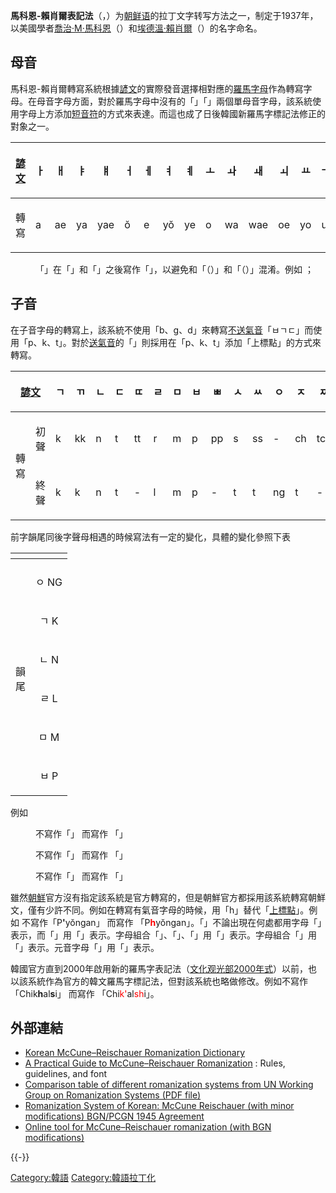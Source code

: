 {{NoteTA
|1=zh-tw:母音 ;zh-hk:母音 ;zh-hans:元音 ;
|2=zh-tw:子音 ;zh-hk:子音 ;zh-hans:辅音 ; 輔音=>zh-tw:子音;
}}
{{Korean writing}}
'''馬科恩-賴肖爾表記法'''（{{kor|k=매큔-라이샤워 표기법|hanja=매큔-라이샤워 表記法}}，{{lang-en|McCune–Reischauer}}）为[[朝鲜语|朝鲜语]]的拉丁文字转写方法之一，制定于1937年，以美國學者[[喬治·M·馬科恩|喬治·M·馬科恩]]（{{lang|en|George McAfee "Mac" McCune}}）和[[埃德溫·賴肖爾|埃德溫·賴肖爾]]（{{lang|en|Edwin Oldfather Reischauer}}）的名字命名。

==母音==
馬科恩-賴肖爾轉寫系統根據[[諺文|諺文]]的實際發音選擇相對應的[[羅馬字母|羅馬字母]]作為轉寫字母。在母音字母方面，對於羅馬字母中沒有的「{{lang|ko|ㅓ}}」「{{lang|ko|ㅡ}}」兩個單母音字母，該系統使用字母上方添加[[短音符|短音符]]的方式來表達。而這也成了日後韓國新羅馬字標記法修正的對象之一。
{|class=wikitable width=700 align="center" style="font-size:larger;text-align:center;"
![[諺文|諺文]]
|ㅏ||ㅐ||ㅑ||ㅒ||ㅓ||ㅔ||ㅕ||ㅖ||ㅗ||ㅘ||ㅙ||ㅚ||ㅛ||ㅜ||ㅝ||ㅞ||ㅟ||ㅠ||ㅡ||ㅢ||ㅣ
|-
!轉寫
|a||ae||ya||yae||ŏ||e||yŏ||ye||o||wa||wae||oe||yo||u||wŏ||we||wi||yu||ŭ||ŭi||i
|}
:「{{lang|ko|ㅔ}}」在「{{lang|ko|ㅏ}}」和「{{lang|ko|ㅗ}}」之後寫作「{{lang|la|ë}}」，以避免和「{{lang|ko|ㅐ}}（{{lang|la|ae}}）」和「{{lang|ko|ㅚ}}（{{lang|la|oe}}）」混淆。例如{{lang|ko|초에}} {{lang|la|ch'oë}}；{{lang|ko|최}} {{lang|la|ch'oe}}

==子音==
在子音字母的轉寫上，該系統不使用「b、g、d」來轉寫[[不送氣音|不送氣音]]「ㅂㄱㄷ」而使用「p、k、t」。對於[[送氣音|送氣音]]的「{{lang|ko|ㅍㅋㅌ}}」則採用在「p、k、t」添加「上標點」的方式來轉寫。
{|class=wikitable width=700 align="center" style="font-size:larger;text-align:center;"
!colspan=2|[[諺文|諺文]]
|ㄱ||ㄲ||ㄴ||ㄷ||ㄸ||ㄹ||ㅁ||ㅂ||ㅃ||ㅅ||ㅆ||ㅇ||ㅈ||ㅉ||ㅊ||ㅋ||ㅌ||ㅍ||ㅎ
|-
!rowspan=2|轉寫!!初聲
|k||kk||n||t||tt||r||m||p||pp||s||ss||-||ch||tch||ch'||k'||t'||p'||h
|-
!終聲
|k||k||n||t||-||l||m||p||-||t||t||ng||t||-||t||k||t||p||t
|}

前字韻尾同後字聲母相遇的時候寫法有一定的變化，具體的變化參照下表
{| class="wikitable"  style="text-align:center" border="2" cellpadding="4" cellspacing="0" style="margin: 1em 1em 1em 0; border: 1px #aaa solid; border-collapse: collapse; font-size: 95%;"
|-
! colspan="2" | || colspan="14" align="center" | 子音
|-
| valign="bottom" colspan="2" |
! ㅇ<br />不寫 !! ㄱ<br />K !! ㄴ<br />N !! ㄷ<br />T !! ㄹ<br />R !! ㅁ<br />M !! ㅂ<br />P !! ㅅ<br />S !! ㅈ<br />CH !! ㅊ<br />CH' !! ㅋ<br />K' !! ㅌ<br />T' !! ㅍ<br />P' !! ㅎ<br />H
|-
! rowspan="6" | 韻<br />尾 || ㅇ NG
| NG || NGG || NGN || NGD || NGN || NGM || NGB || NGS || NGJ || NGCH' || NGK' || NGT' || NGP' || NGH
|-
! ㄱ K
| G || KK || NGN || KT || NGN || NGM || KP || KS || KCH || KCH' || KK' || KT' || KP' || KH
|-
! ㄴ N
| N || N'G || NN || ND || LL || NM || NB || NS || NJ || NCH' || NK' || NT' || NP' || NH
|-
! ㄹ L
| R || LG || LL || LT || LL || LM || LB || LS || LCH || LCH' || LK' || LT' || LP' || RH
|-
! ㅁ M
| M || MG || MN || MD || MN || MM || MB || MS || MJ || MCH' || MK' || MT' || MP' || MH
|-
! ㅂ P
| B || PK || MN || PT || MN || MM || PP || PS || PCH || PCH' || PK' || PT' || PP' || PH
|}

例如
:{{lang|ko|경기（京畿）}}不寫作「{{lang|la|Kyŏng'''k'''i}}」 而寫作 「{{lang|la|Kyŏng'''g'''i}}」
:{{lang|ko|백마（白馬）}}不寫作「{{lang|la|Pae'''k'''ma}}」 而寫作 「{{lang|la|Pae'''ng'''ma}}」
:{{lang|ko|전라（全羅）}}不寫作「{{lang|la|Chŏ'''nr'''a}}」 而寫作 「{{lang|la|Chŏ'''ll'''a}}」

雖然[[朝鮮|朝鮮]]官方沒有指定該系統是官方轉寫的，但是朝鮮官方都採用該系統轉寫朝鮮文，僅有少許不同。例如在轉寫有氣音字母的時候，用「h」替代「[[撇號|上標點]]」。例如{{lang|ko|평안（平安）}}</span> 不寫作「<span lang="la">P'''<nowiki>'</nowiki>'''yŏngan</span>」 而寫作 「<span lang="la">P'''<span style="color: red">h</span>'''yŏngan</span>」。「{{lang|ko|ㅈ}}」不論出現在何處都用字母「{{lang|en|j}}」表示，而「{{lang|ko|ㅉ}}」用「{{lang|en|jj}}」表示。字母組合「{{lang|ko|ㄴㄹ}}」、「{{lang|ko|ㄹㄴ}}」、「{{lang|ko|ㄹㄹ}}」用「{{lang|en|lr}}」表示。字母組合「{{lang|ko|ㄹㅎ}}」用「{{lang|en|lh}}」表示。元音字母「{{lang|ko|ㅚ}}」用「{{lang|en|oi}}」表示。

韓國官方直到2000年啟用新的羅馬字表記法（[[文化观光部2000年式|文化观光部2000年式]]）以前，也以該系統作為官方的韓文羅馬字標記法，但對該系統也略做修改。例如{{lang|ko|직할시（直轄市）}}不寫作「<span lang="la">Chik'''h'''al'''s'''i</span>」 而寫作 「<span lang="la">Chi<span style="color: red">k'</span>al<span style="color: red">sh</span>i</span>」。

==外部連結==
{{div col|2}}
* [https://wayback.archive-it.org/all/20100929163656/http://www.romanization.org/main.php Korean McCune–Reischauer Romanization Dictionary]
* [http://mccune-reischauer.tistory.com/ A Practical Guide to McCune–Reischauer Romanization] {{Wayback|url=http://mccune-reischauer.tistory.com/ |date=20201202024129 }}: Rules, guidelines, and font
* [http://www.eki.ee/wgrs/rom2_ko.pdf Comparison table of different romanization systems from UN Working Group on Romanization Systems (PDF file)] {{Wayback|url=http://www.eki.ee/wgrs/rom2_ko.pdf |date=20201119000542 }}
* [https://web.archive.org/web/20090327130423/http://earth-info.nga.mil/gns/html/Romanization/Romanization_Korean.pdf Romanization System of Korean: McCune Reischauer (with minor modifications) BGN/PCGN 1945 Agreement]
* [http://www.ushuaia.pl/transliterate/?ln=en Online tool for McCune–Reischauer romanization (with BGN modifications)] {{Wayback|url=http://www.ushuaia.pl/transliterate/?ln=en |date=20140820005021 }}
{{div col end}}
{{-}}
{{韓語|state=collapsed}}

[[Category:韓語|Category:韓語]]
[[Category:韓語拉丁化|Category:韓語拉丁化]]